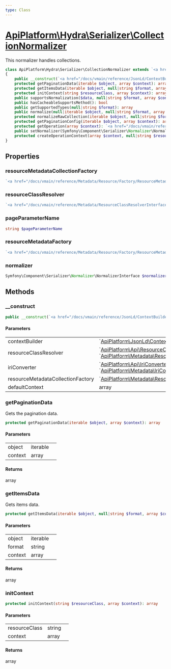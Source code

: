 ```yaml
---
type: Class
---
```


# [ApiPlatform\Hydra\Serializer\CollectionNormalizer](/docs/vmain/reference/Hydra/Serializer/CollectionNormalizer)

This normalizer handles collections.


```php
class ApiPlatform\Hydra\Serializer\CollectionNormalizer extends `<a href="/docs/vmain/reference/Serializer/AbstractCollectionNormalizer">ApiPlatform\Serializer\AbstractCollectionNormalizer</a>` implements `<a href="/docs/vmain/reference/Serializer/CacheableSupportsMethodInterface">ApiPlatform\Serializer\CacheableSupportsMethodInterface</a>`, Symfony\Component\Serializer\Normalizer\NormalizerAwareInterface, Symfony\Component\Serializer\Normalizer\NormalizerInterface
{
    public __construct(`<a href="/docs/vmain/reference/JsonLd/ContextBuilderInterface">ApiPlatform\JsonLd\ContextBuilderInterface</a>` $contextBuilder, `<a href="/docs/vmain/reference/Metadata/ResourceClassResolverInterface">ApiPlatform\Api\ResourceClassResolverInterface</a>`|`<a href="/docs/vmain/reference/Metadata/ResourceClassResolverInterface">ApiPlatform\Metadata\ResourceClassResolverInterface</a>` $resourceClassResolver, `<a href="/docs/vmain/reference/Metadata/IriConverterInterface">ApiPlatform\Api\IriConverterInterface</a>`|`<a href="/docs/vmain/reference/Metadata/IriConverterInterface">ApiPlatform\Metadata\IriConverterInterface</a>` $iriConverter, null|`<a href="/docs/vmain/reference/Metadata/Resource/Factory/ResourceMetadataCollectionFactoryInterface">ApiPlatform\Metadata\Resource\Factory\ResourceMetadataCollectionFactoryInterface</a>` $resourceMetadataCollectionFactory, array $defaultContext)
    protected getPaginationData(iterable $object, array $context): array
    protected getItemsData(iterable $object, null|string $format, array $context): array
    protected initContext(string $resourceClass, array $context): array
    public supportsNormalization($data, null|string $format, array $context): bool
    public hasCacheableSupportsMethod(): bool
    public getSupportedTypes(null|string $format): array
    public normalize(null|iterable $object, null|string $format, array $context): ArrayObject|array|string|int|float|bool
    protected normalizeRawCollection(iterable $object, null|string $format, array $context): ArrayObject|array
    protected getPaginationConfig(iterable $object, array $context): array
    protected getOperation(array $context): `<a href="/docs/vmain/reference/Metadata/Operation">ApiPlatform\Metadata\Operation</a>`
    public setNormalizer(Symfony\Component\Serializer\Normalizer\NormalizerInterface $normalizer): null
    protected createOperationContext(array $context, null|string $resourceClass): array
}
```
## Properties
### resourceMetadataCollectionFactory

```php
`<a href="/docs/vmain/reference/Metadata/Resource/Factory/ResourceMetadataCollectionFactoryInterface">ApiPlatform\Metadata\Resource\Factory\ResourceMetadataCollectionFactoryInterface</a>` $resourceMetadataCollectionFactory
```



### resourceClassResolver

```php
`<a href="/docs/vmain/reference/Metadata/ResourceClassResolverInterface">ApiPlatform\Metadata\ResourceClassResolverInterface</a>`|`<a href="/docs/vmain/reference/Metadata/ResourceClassResolverInterface">ApiPlatform\Api\ResourceClassResolverInterface</a>` $resourceClassResolver
```



### pageParameterName

```php
string $pageParameterName
```



### resourceMetadataFactory

```php
`<a href="/docs/vmain/reference/Metadata/Resource/Factory/ResourceMetadataCollectionFactoryInterface">ApiPlatform\Metadata\Resource\Factory\ResourceMetadataCollectionFactoryInterface</a>` $resourceMetadataFactory
```



### normalizer

```php
Symfony\Component\Serializer\Normalizer\NormalizerInterface $normalizer
```



## Methods

### __construct



```php
public __construct(`<a href="/docs/vmain/reference/JsonLd/ContextBuilderInterface">ApiPlatform\JsonLd\ContextBuilderInterface</a>` $contextBuilder, `<a href="/docs/vmain/reference/Metadata/ResourceClassResolverInterface">ApiPlatform\Api\ResourceClassResolverInterface</a>`|`<a href="/docs/vmain/reference/Metadata/ResourceClassResolverInterface">ApiPlatform\Metadata\ResourceClassResolverInterface</a>` $resourceClassResolver, `<a href="/docs/vmain/reference/Metadata/IriConverterInterface">ApiPlatform\Api\IriConverterInterface</a>`|`<a href="/docs/vmain/reference/Metadata/IriConverterInterface">ApiPlatform\Metadata\IriConverterInterface</a>` $iriConverter, null|`<a href="/docs/vmain/reference/Metadata/Resource/Factory/ResourceMetadataCollectionFactoryInterface">ApiPlatform\Metadata\Resource\Factory\ResourceMetadataCollectionFactoryInterface</a>` $resourceMetadataCollectionFactory, array $defaultContext)
```

#### Parameters

<table><tbody>
<tr><td>contextBuilder</td><td>`<a href="/docs/vmain/reference/JsonLd/ContextBuilderInterface">ApiPlatform\JsonLd\ContextBuilderInterface</a>`</td><td></td></tr><tr><td>resourceClassResolver</td><td>`<a href="/docs/vmain/reference/Metadata/ResourceClassResolverInterface">ApiPlatform\Api\ResourceClassResolverInterface</a>`<br />`<a href="/docs/vmain/reference/Metadata/ResourceClassResolverInterface">ApiPlatform\Metadata\ResourceClassResolverInterface</a>`</td><td></td></tr><tr><td>iriConverter</td><td>`<a href="/docs/vmain/reference/Metadata/IriConverterInterface">ApiPlatform\Api\IriConverterInterface</a>`<br />`<a href="/docs/vmain/reference/Metadata/IriConverterInterface">ApiPlatform\Metadata\IriConverterInterface</a>`</td><td></td></tr><tr><td>resourceMetadataCollectionFactory</td><td>`<a href="/docs/vmain/reference/Metadata/Resource/Factory/ResourceMetadataCollectionFactoryInterface">ApiPlatform\Metadata\Resource\Factory\ResourceMetadataCollectionFactoryInterface</a>`</td><td></td></tr><tr><td>defaultContext</td><td>array</td><td></td></tr>
</tbody>
</table>

### getPaginationData

Gets the pagination data.

```php
protected getPaginationData(iterable $object, array $context): array
```

#### Parameters

<table><tbody>
<tr><td>object</td><td>iterable</td><td></td></tr><tr><td>context</td><td>array</td><td></td></tr>
</tbody>
</table>

#### Returns

array

### getItemsData

Gets items data.

```php
protected getItemsData(iterable $object, null|string $format, array $context): array
```

#### Parameters

<table><tbody>
<tr><td>object</td><td>iterable</td><td></td></tr><tr><td>format</td><td>string</td><td></td></tr><tr><td>context</td><td>array</td><td></td></tr>
</tbody>
</table>

#### Returns

array

### initContext



```php
protected initContext(string $resourceClass, array $context): array
```

#### Parameters

<table><tbody>
<tr><td>resourceClass</td><td>string</td><td></td></tr><tr><td>context</td><td>array</td><td></td></tr>
</tbody>
</table>

#### Returns

array
